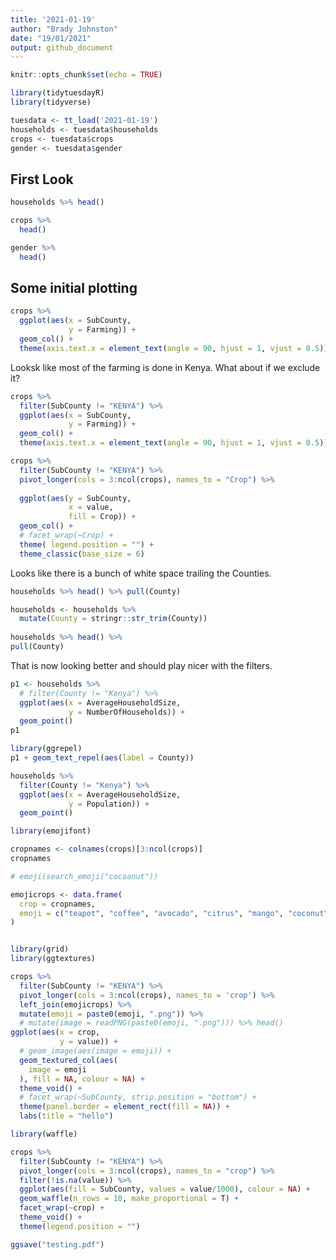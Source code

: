 ```yaml
---
title: '2021-01-19'
author: "Brady Johnston"
date: "19/01/2021"
output: github_document
---
```


```r
knitr::opts_chunk$set(echo = TRUE)

library(tidytuesdayR)
library(tidyverse)

tuesdata <- tt_load('2021-01-19')
households <- tuesdata$households
crops <- tuesdata$crops
gender <- tuesdata$gender

```

## First Look
```r
households %>% head()
```
```r
crops %>% 
  head()
```

```r
gender %>%
  head()
```

## Some initial plotting
```r
crops %>%
  ggplot(aes(x = SubCounty, 
             y = Farming)) + 
  geom_col() + 
  theme(axis.text.x = element_text(angle = 90, hjust = 1, vjust = 0.5))
```

Looksk like most of the farming is done in Kenya. What about if we exclude it?
```r
crops %>%
  filter(SubCounty != "KENYA") %>% 
  ggplot(aes(x = SubCounty, 
             y = Farming)) + 
  geom_col() + 
  theme(axis.text.x = element_text(angle = 90, hjust = 1, vjust = 0.5))
```

```r
crops %>% 
  filter(SubCounty != "KENYA") %>% 
  pivot_longer(cols = 3:ncol(crops), names_to = "Crop") %>%
  
  ggplot(aes(y = SubCounty, 
             x = value, 
             fill = Crop)) +
  geom_col() + 
  # facet_wrap(~Crop) + 
  theme( legend.position = "") + 
  theme_classic(base_size = 6)

```


Looks like there is a bunch of white space trailing the Counties.

```r
households %>% head() %>% pull(County)
```

```r
households <- households %>%
  mutate(County = stringr::str_trim(County))
  
households %>% head() %>%
pull(County)
```

That is now looking better and should play nicer with the filters.

```r
p1 <- households %>%
  # filter(County != "Kenya") %>%
  ggplot(aes(x = AverageHouseholdSize, 
             y = NumberOfHouseholds)) + 
  geom_point()
p1
```

```r
library(ggrepel)
p1 + geom_text_repel(aes(label = County))
```


```r
households %>%
  filter(County != "Kenya") %>%
  ggplot(aes(x = AverageHouseholdSize, 
             y = Population)) + 
  geom_point()
```

```r

library(emojifont)

cropnames <- colnames(crops)[3:ncol(crops)]
cropnames
```

```r
# emoji(search_emoji("cocoanut"))

emojicrops <- data.frame(
  crop = cropnames,
  emoji = c("teapot", "coffee", "avocado", "citrus", "mango", "coconut", "macadamia", "cashew", "khat")
)



```


```r
library(grid)
library(ggtextures)

crops %>% 
  filter(SubCounty != "KENYA") %>%
  pivot_longer(cols = 3:ncol(crops), names_to = 'crop') %>%
  left_join(emojicrops) %>% 
  mutate(emoji = paste0(emoji, ".png")) %>%
  # mutate(image = readPNG(paste0(emoji, ".png"))) %>% head()
ggplot(aes(x = crop, 
           y = value)) + 
  # geom_image(aes(image = emoji)) + 
  geom_textured_col(aes(
    image = emoji
  ), fill = NA, colour = NA) + 
  theme_void() + 
  # facet_wrap(~SubCounty, strip.position = "bottom") + 
  theme(panel.border = element_rect(fill = NA)) + 
  labs(title = "hello")
```



```r
library(waffle)

crops %>% 
  filter(SubCounty != "KENYA") %>%
  pivot_longer(cols = 3:ncol(crops), names_to = "crop") %>%
  filter(!is.na(value)) %>%
  ggplot(aes(fill = SubCounty, values = value/1000), colour = NA) + 
  geom_waffle(n_rows = 10, make_proportional = T) + 
  facet_wrap(~crop) + 
  theme_void() +
  theme(legend.position = "")

```


```r
ggsave("testing.pdf")
 ```

